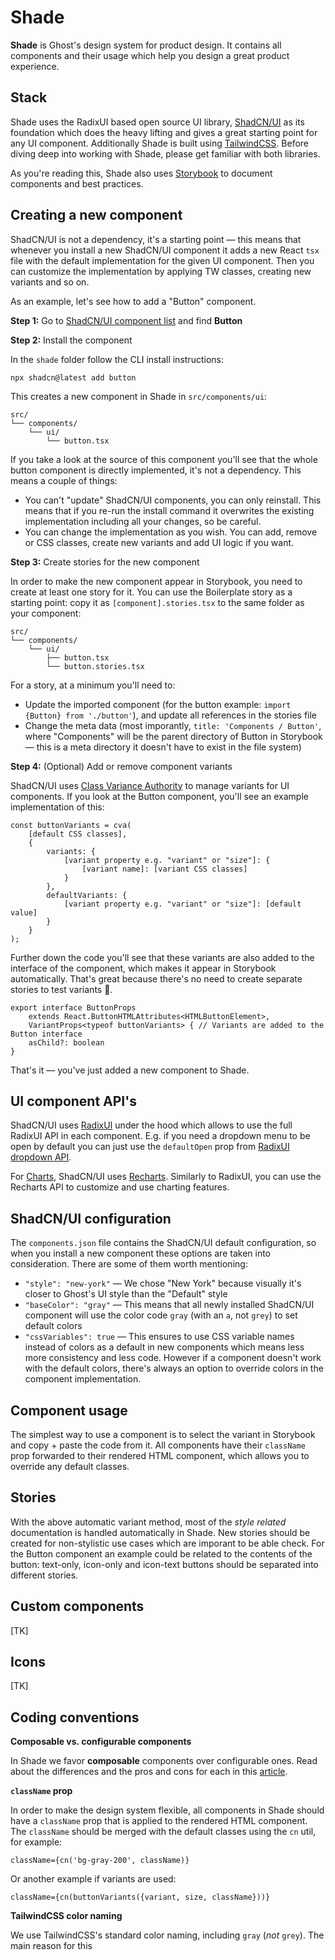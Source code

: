 
<Meta title="About" />

<div className="sb-doc">

# Shade

**Shade** is Ghost's design system for product design. It contains all components and their usage which help you design a great product experience.

## Stack

Shade uses the RadixUI based open source UI library, [ShadCN/UI](https://ui.shadcn.com/) as its foundation which does the heavy lifting and gives a great starting point for any UI component. Additionally Shade is built using [TailwindCSS](https://www.tailwindcss.com). Before diving deep into working with Shade, please get familiar with both libraries.

As you're reading this, Shade also uses [Storybook](https://storybook.js.org/) to document components and best practices.

## Creating a new component

ShadCN/UI is not a dependency, it's a starting point — this means that whenever you install a new ShadCN/UI component it adds a new React `tsx` file with the default implementation for the given UI component. Then you can customize the implementation by applying TW classes, creating new variants and so on.

As an example, let's see how to add a "Button" component.

**Step 1:** Go to [ShadCN/UI component list](https://ui.shadcn.com/docs/components) and find **Button**

**Step 2:** Install the component

In the `shade` folder follow the CLI install instructions:

```
npx shadcn@latest add button
```

This creates a new component in Shade in `src/components/ui`:

```
src/
└── components/
    └── ui/
        └── button.tsx

```

If you take a look at the source of this component you'll see that the whole button component is directly implemented, it's not a dependency. This means a couple of things:

- You can't "update" ShadCN/UI components, you can only reinstall. This means that if you re-run the install command it overwrites the existing implementation including all your changes, so be careful.
- You can change the implementation as you wish. You can add, remove or CSS classes, create new variants and add UI logic if you want.

**Step 3:** Create stories for the new component

In order to make the new component appear in Storybook, you need to create at least one story for it. You can use the Boilerplate story as a starting point: copy it as `[component].stories.tsx` to the same folder as your component:

```
src/
└── components/
    └── ui/
        ├── button.tsx
        └── button.stories.tsx

```

For a story, at a minimum you'll need to:

- Update the imported component (for the button example: `import {Button} from './button'`), and update all references in the stories file
- Change the meta data (most imporantly, `title: 'Components / Button'`, where "Components" will be the parent directory of Button in Storybook — this is a meta directory it doesn't have to exist in the file system)

**Step 4:** (Optional) Add or remove component variants

ShadCN/UI uses [Class Variance Authority](https://cva.style/docs) to manage variants for UI components. If you look at the Button component, you'll see an example implementation of this:

```
const buttonVariants = cva(
    [default CSS classes],
    {
        variants: {
            [variant property e.g. "variant" or "size"]: {
                [variant name]: [variant CSS classes]
            }
        },
        defaultVariants: {
            [variant property e.g. "variant" or "size"]: [default value]
        }
    }
);
```

Further down the code you'll see that these variants are also added to the interface of the component, which makes it appear in Storybook automatically. That's great because there's no need to create separate stories to test variants 🎉.

```
export interface ButtonProps
    extends React.ButtonHTMLAttributes<HTMLButtonElement>,
    VariantProps<typeof buttonVariants> { // Variants are added to the Button interface
    asChild?: boolean
}
```

That's it — you've just added a new component to Shade.

## UI component API's

ShadCN/UI uses [RadixUI](https://www.radix-ui.com/) under the hood which allows to use the full RadixUI API in each component. E.g. if you need a dropdown menu to be open by default you can just use the `defaultOpen` prop from [RadixUI dropdown API](https://www.radix-ui.com/primitives/docs/components/dropdown-menu).

For [Charts](https://ui.shadcn.com/charts), ShadCN/UI uses [Recharts](https://recharts.org/en-US/). Similarly to RadixUI, you can use the Recharts API to customize and use charting features.

## ShadCN/UI configuration

The `components.json` file contains the ShadCN/UI default configuration, so when you install a new component these options are taken into consideration. There are some of them worth mentioning:

- `"style": "new-york"` — We chose "New York" because visually it's closer to Ghost's UI style than the "Default" style
- `"baseColor": "gray"` — This means that all newly installed ShadCN/UI component will use the color code `gray` (with an `a`, not `grey`) to set default colors
- `"cssVariables": true` — This ensures to use CSS variable names instead of colors as a default in new components which means less more consistency and less code. However if a component doesn't work with the default colors, there's always an option to override colors in the component implementation.

## Component usage

The simplest way to use a component is to select the variant in Storybook and copy + paste the code from it. All components have their `className` prop forwarded to their rendered HTML component, which allows you to override any default classes.


## Stories

With the above automatic variant method, most of the _style related_ documentation is handled automatically in Shade. New stories should be created for non-stylistic use cases which are imporant to be able check. For the Button component an example could be related to the contents of the button: text-only, icon-only and icon-text buttons should be separated into different stories.

## Custom components

[TK]

## Icons

[TK]

## Coding conventions

**Composable vs. configurable components**

In Shade we favor **composable** components over configurable ones. Read about the differences and the pros and cons for each in this [article](https://blog.tomaszgil.me/choosing-the-right-path-composable-vs-configurable-components-in-react).

**`className` prop**

In order to make the design system flexible, all components in Shade should have a `className` prop that is applied to the rendered HTML component. The `className` should be merged with the default classes using the `cn` util, for example:

```
className={cn('bg-gray-200', className)}
```

Or another example if variants are used:

```
className={cn(buttonVariants({variant, size, className}))}
```

**TailwindCSS color naming**

We use TailwindCSS's standard color naming, including `gray` (_not_ `grey`). The main reason for this

</div>
